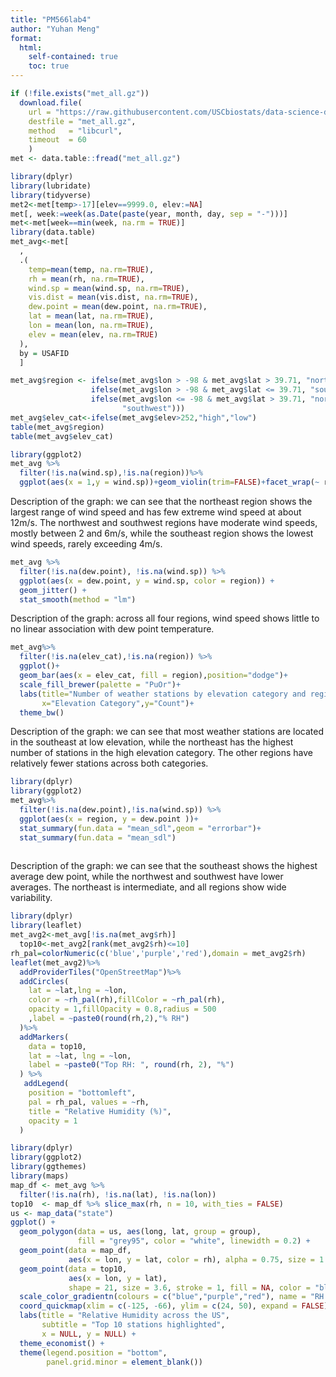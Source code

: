 ---
title: "PM566lab4"
author: "Yuhan Meng"
format: 
  html:
    self-contained: true
    toc: true        
---

```{r}
if (!file.exists("met_all.gz"))
  download.file(
    url = "https://raw.githubusercontent.com/USCbiostats/data-science-data/master/02_met/met_all.gz",
    destfile = "met_all.gz",
    method   = "libcurl",
    timeout  = 60
    )
met <- data.table::fread("met_all.gz")
```

```{r}
library(dplyr)
library(lubridate)
library(tidyverse)
met2<-met[temp>-17][elev==9999.0, elev:=NA]
met[, week:=week(as.Date(paste(year, month, day, sep = "-")))]
met<-met[week==min(week, na.rm = TRUE)]
library(data.table)
met_avg<-met[
  ,
  .(
    temp=mean(temp, na.rm=TRUE),
    rh = mean(rh, na.rm=TRUE),
    wind.sp = mean(wind.sp, na.rm=TRUE),
    vis.dist = mean(vis.dist, na.rm=TRUE),
    dew.point = mean(dew.point, na.rm=TRUE),
    lat = mean(lat, na.rm=TRUE),
    lon = mean(lon, na.rm=TRUE),
    elev = mean(elev, na.rm=TRUE)
  ),
  by = USAFID
  ]
```

```{r}
met_avg$region <- ifelse(met_avg$lon > -98 & met_avg$lat > 39.71, "northeast",
                  ifelse(met_avg$lon > -98 & met_avg$lat <= 39.71, "southeast",
                  ifelse(met_avg$lon <= -98 & met_avg$lat > 39.71, "northwest",
                         "southwest")))
met_avg$elev_cat<-ifelse(met_avg$elev>252,"high","low")
table(met_avg$region)
table(met_avg$elev_cat)
```

```{r}
library(ggplot2)
met_avg %>%
  filter(!is.na(wind.sp),!is.na(region))%>%
  ggplot(aes(x = 1,y = wind.sp))+geom_violin(trim=FALSE)+facet_wrap(~ region,nrow = 2)+labs(x=NULL,y="wind.sp(m/s)", title="wind speed by region(week1)")
```

Description of the graph: we can see that the northeast region shows the largest range of wind speed and has few extreme wind speed at about 12m/s. The northwest and southwest regions have moderate wind speeds, mostly between 2 and 6m/s, while the southeast region shows the lowest wind speeds, rarely exceeding 4m/s.

```{r}
met_avg %>%
  filter(!is.na(dew.point), !is.na(wind.sp)) %>%
  ggplot(aes(x = dew.point, y = wind.sp, color = region)) +
  geom_jitter() +
  stat_smooth(method = "lm")

```

Description of the graph: across all four regions, wind speed shows little to no linear association with dew point temperature.

```{r}
met_avg%>%
  filter(!is.na(elev_cat),!is.na(region)) %>%
  ggplot()+
  geom_bar(aes(x = elev_cat, fill = region),position="dodge")+
  scale_fill_brewer(palette = "PuOr")+
  labs(title="Number of weather stations by elevation category and region",
       x="Elevation Category",y="Count")+
  theme_bw()
```

Description of the graph: we can see that most weather stations are located in the southeast at low elevation, while the northeast has the highest number of stations in the high elevation category. The other regions have relatively fewer stations across both categories.

```{r}
library(dplyr)
library(ggplot2)
met_avg%>%
  filter(!is.na(dew.point),!is.na(wind.sp)) %>%
  ggplot(aes(x = region, y = dew.point ))+
  stat_summary(fun.data = "mean_sdl",geom = "errorbar")+
  stat_summary(fun.data = "mean_sdl")
  
```

Description of the graph: we can see that the southeast shows the highest average dew point, while the northwest and southwest have lower averages. The northeast is intermediate, and all regions show wide variability.

```{r}
library(dplyr)
library(leaflet)
met_avg2<-met_avg[!is.na(met_avg$rh)]
  top10<-met_avg2[rank(met_avg2$rh)<=10]
rh_pal=colorNumeric(c('blue','purple','red'),domain = met_avg2$rh)
leaflet(met_avg2)%>%
  addProviderTiles("OpenStreetMap")%>%
  addCircles(
    lat = ~lat,lng = ~lon,
    color = ~rh_pal(rh),fillColor = ~rh_pal(rh),
    opacity = 1,fillOpacity = 0.8,radius = 500
    ,label = ~paste0(round(rh,2),"% RH")
  )%>%
  addMarkers(
    data = top10,
    lat = ~lat, lng = ~lon,
    label = ~paste0("Top RH: ", round(rh, 2), "%")
  ) %>%
   addLegend(
    position = "bottomleft",
    pal = rh_pal, values = ~rh,
    title = "Relative Humidity (%)",
    opacity = 1
  )
```

```{r}
library(dplyr)
library(ggplot2)
library(ggthemes)
library(maps)
map_df <- met_avg %>%
  filter(!is.na(rh), !is.na(lat), !is.na(lon))
top10  <- map_df %>% slice_max(rh, n = 10, with_ties = FALSE)
us <- map_data("state")
ggplot() +
  geom_polygon(data = us, aes(long, lat, group = group),
               fill = "grey95", color = "white", linewidth = 0.2) +
  geom_point(data = map_df,
             aes(x = lon, y = lat, color = rh), alpha = 0.75, size = 1.8) +
  geom_point(data = top10,
             aes(x = lon, y = lat),
             shape = 21, size = 3.6, stroke = 1, fill = NA, color = "black") +
  scale_color_gradientn(colours = c("blue","purple","red"), name = "RH (%)") +  # 连续配色
  coord_quickmap(xlim = c(-125, -66), ylim = c(24, 50), expand = FALSE) +
  labs(title = "Relative Humidity across the US",
       subtitle = "Top 10 stations highlighted",
       x = NULL, y = NULL) +
  theme_economist() +                     
  theme(legend.position = "bottom",
        panel.grid.minor = element_blank())

```

